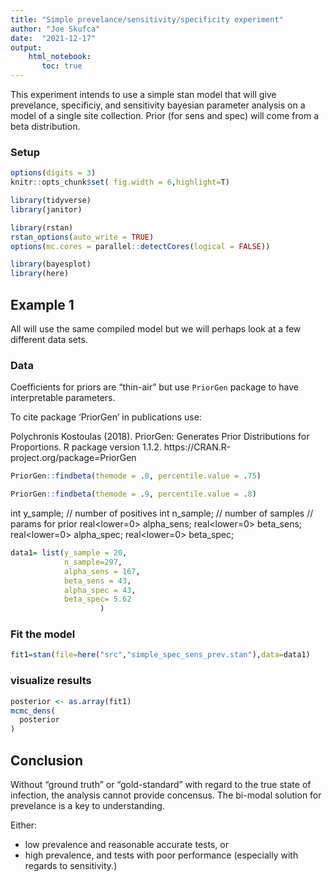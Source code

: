 ```yaml
---
title: "Simple prevelance/sensitivity/specificity experiment"
author: "Joe Skufca"
date:  "2021-12-17"
output: 
    html_notebook:
       toc: true
---
```


This experiment intends to use a simple stan model that will give prevelance, specificiy, and sensitivity bayesian parameter analysis on a model of a single site collection.  Prior (for sens and spec) will come from a beta distribution.

### Setup

```r

options(digits = 3)
knitr::opts_chunk$set( fig.width = 6,highlight=T)

library(tidyverse)
library(janitor)

library(rstan)
rstan_options(auto_write = TRUE)
options(mc.cores = parallel::detectCores(logical = FALSE))

library(bayesplot)
library(here)
```

## Example 1

All will use the same compiled model but we will perhaps look at a few different data sets.

### Data

Coefficients for priors are "thin-air" but use `PriorGen` package to have interpretable parameters.

To cite package ‘PriorGen’ in publications use:

  Polychronis Kostoulas (2018). PriorGen: Generates Prior Distributions
  for Proportions. R package version 1.1.2.
  https://CRAN.R-project.org/package=PriorGen

```r
PriorGen::findbeta(themode = .8, percentile.value = .75)
```


```r
PriorGen::findbeta(themode = .9, percentile.value = .8)
```


  int y_sample; // number of positives
  int n_sample; // number of samples
  // params for prior
  real<lower=0> alpha_sens;
  real<lower=0> beta_sens;
  real<lower=0> alpha_spec;
  real<lower=0> beta_spec;


```r
data1= list(y_sample = 20,
            n_sample=297,
            alpha_sens = 167,
            beta_sens = 43,
            alpha_spec = 43,
            beta_spec= 5.62
                    )
```

### Fit the model

```r
fit1=stan(file=here("src","simple_spec_sens_prev.stan"),data=data1)
```

### visualize results

```r
posterior <- as.array(fit1)
mcmc_dens(
  posterior
)
```

## Conclusion

Without "ground truth" or "gold-standard" with regard to the true state of infection, the analysis cannot provide concensus.  The bi-modal solution for prevelance is a key to understanding.

Either:

* low prevalence and reasonable accurate tests, or
* high prevalence, and tests with poor performance (especially with regards to sensitivity.)